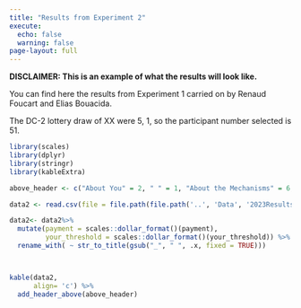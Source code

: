 ```yaml
---
title: "Results from Experiment 2"
execute: 
  echo: false
  warning: false
page-layout: full
---
```

**DISCLAIMER: This is an example of what the results will look like.**

You can find here the results from Experiment 1 carried on by Renaud Foucart and Elias Bouacida. 

The DC-2 lottery draw of XX were 5, 1, so the participant number selected is 51.

```r
library(scales)
library(dplyr)
library(stringr)
library(kableExtra)

above_header <- c("About You" = 2, " " = 1, "About the Mechanisms" = 6,  "Predictions" = 3)

```

```r

data2 <- read.csv(file = file.path(file.path('..', 'Data', '2023ResultsExperiment2.csv')))

data2<- data2%>% 
  mutate(payment = scales::dollar_format()(payment),
         your_threshold = scales::dollar_format()(your_threshold)) %>% 
  rename_with( ~ str_to_title(gsub("_", " ", .x, fixed = TRUE))) 



kable(data2,
      align= 'c') %>% 
  add_header_above(above_header)
```